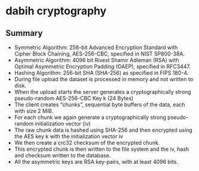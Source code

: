 # dabih cryptography

## Summary

- Symmetric Algorithm: 256-bit Advanced Encryption Standard with Cipher Block Chaining, AES-256-CBC, specified in NIST SP800-38A.
- Asymmetric Algorithm: 4096 bit Rivest Shamir Adleman (RSA) with Optimal Asymmetric Encryption Padding (OAEP), specified in RFC3447.
- Hashing Algorithm: 256-bit SHA (SHA-256) as specified in FIPS 180-4.
- During file upload the dataset is processed in memory and not written to disk.
- When the upload starts the server generates a cryptographically strong pseudo-random AES-256-CBC Key k (24 Bytes)
- The client creates “chunks”, sequential byte buffers of the data, each with size 2 MiB.
- For each chunk we again generate a cryptographically strong pseudo-random initialization vector (iv)
- The raw chunk data is hashed using SHA-256 and then encrypted using the AES key k with the initialization vector iv
- We then create a crc32 checksum of the encrypted chunk.
- This encrypted chunk is then written to the file system and the iv, hash and checksum written to the database.
- All the asymmetric keys are RSA key-pairs, with at least 4096 bits.
